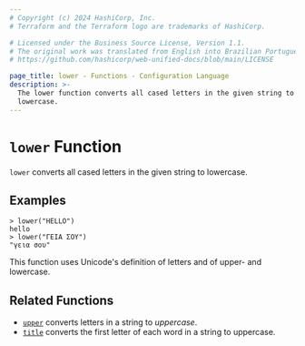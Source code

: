```yaml
---
# Copyright (c) 2024 HashiCorp, Inc.
# Terraform and the Terraform logo are trademarks of HashiCorp.

# Licensed under the Business Source License, Version 1.1.
# The original work was translated from English into Brazilian Portuguese.
# https://github.com/hashicorp/web-unified-docs/blob/main/LICENSE

page_title: lower - Functions - Configuration Language
description: >-
  The lower function converts all cased letters in the given string to
  lowercase.
---
```


# `lower` Function

`lower` converts all cased letters in the given string to lowercase.

## Examples

```
> lower("HELLO")
hello
> lower("ΓΕΙΑ ΣΟΥ")
"γεια σου"
```

This function uses Unicode's definition of letters and of upper- and lowercase.

## Related Functions

* [`upper`](/terraform/language/functions/upper) converts letters in a string to _uppercase_.
* [`title`](/terraform/language/functions/title) converts the first letter of each word in a string to uppercase.
